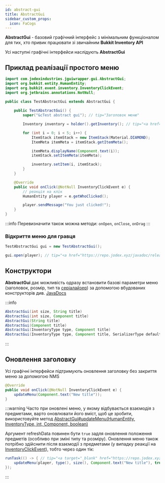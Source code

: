 ```yaml
---
id: abstract-gui
title: AbstractGui
sidebar_custom_props:
  icon: FaCogs
---
```



**AbstractGui** - базовий графічний інтерфейс з мінімальним функціоналом для тих, хто привик працювати зі звичайним **Bukkit Inventory API**

Усі наступні графічні інтерфейси наслідують **AbstractGui**

## Приклад реалізації простого меню

```java title="TestAbstractGui"
import com.jodexindustries.jguiwrapper.gui.AbstractGui;
import org.bukkit.entity.HumanEntity;
import org.bukkit.event.inventory.InventoryClickEvent;
import org.jetbrains.annotations.NotNull;

public class TestAbstractGui extends AbstractGui {
    
    public TestAbstractGui() {
        super("&cTest abstract gui"); // tip="Заголовок меню"

        Inventory inventory = holder().getInventory(); // tip="<a href="https://repo.jodex.xyz/javadoc/releases/com/jodexindustries/jguiwrapper/api/1.0.0.7/raw/com/jodexindustries/jguiwrapper/api/gui/GuiHolder.html" target="_blank">GuiHolder</a>"

        for (int i = 0; i < 5; i++) {
            ItemStack itemStack = new ItemStack(Material.DIAMOND);
            ItemMeta itemMeta = itemStack.getItemMeta();

            itemMeta.displayName(Component.text(i));
            itemStack.setItemMeta(itemMeta);

            inventory.setItem(i, itemStack);
        }
    }

    @Override
    public void onClick(@NotNull InventoryClickEvent e) {
        // реакція на клік
        HumanEntity player = e.getWhoClicked();

        player.sendMessage("You just clicked!");
    }
}
```

:::info
Перевизначити також можна методи: `onOpen`, `onClose`, `onDrag`
:::

### Відкриття меню для гравця

```java
TestAbstractGui gui = new TestAbstractGui();

gui.open(player); // tip="<a href="https://repo.jodex.xyz/javadoc/releases/com/jodexindustries/jguiwrapper/api/1.0.0.7/raw/com/jodexindustries/jguiwrapper/api/gui/Gui.html#open(org.bukkit.entity.HumanEntity)" target="_blank">Gui#open(HumanEntity player)</a>"
```

## Конструктори
**AbstractGui** дає можливість одразу встановити базові параметри меню (заголовок, розмір, тип та [серіалайзер](../serializer)) за допомогою вбудованих конструкторів
див. [JavaDocs](https://repo.jodex.xyz/javadoc/releases/com/jodexindustries/jguiwrapper/api/1.0.0.7/raw/com/jodexindustries/jguiwrapper/gui/AbstractGui.html)

:::info
```java
AbstractGui(int size, String title)
AbstractGui(int size, Component title)
AbstractGui(String title)
AbstractGui(Component title)
AbstractGui(InventoryType type, Component title)
AbstractGui(InventoryType type, Component title, SerializerType defaultSerializer)
```
:::

## Оновлення заголовку
Усі графічні інтерфейси підтримують оновлення заголовку без закриття меню за допомогою NMS

```java
@Override
public void onClick(@NotNull InventoryClickEvent e) {
    updateMenu(Component.text("New title"));
}
```

:::warning
Часто при оновлені меню, у якому відбувається взаємодія з предметами, варто оновлювати його вміст, 
щоб це зробити, використовуйте метод [AbstractGui#updateMenu(HumanEntity, InventoryType, int, Component, boolean)](https://repo.jodex.xyz/javadoc/releases/com/jodexindustries/jguiwrapper/api/1.0.0.7/raw/com/jodexindustries/jguiwrapper/gui/AbstractGui.html#updateMenu(org.bukkit.entity.HumanEntity,org.bukkit.event.inventory.InventoryType,int,net.kyori.adventure.text.Component,boolean))

Аргумент refreshData повинен бути `true` задля оновлення положення предметів (особливо при зміні типу та розміру). 
Оновлення меню також потрібно здійснити після взаємодії з предметами (у випадку реакції на [InventoryClickEvent](https://jd.papermc.io/paper/1.16.5/org/bukkit/event/inventory/InventoryClickEvent.html)), тобто через один тік:
```java
runTask(() -> { // tip="<a target="_blank" href="https://repo.jodex.xyz/javadoc/releases/com/jodexindustries/jguiwrapper/api/1.0.0.7/raw/com/jodexindustries/jguiwrapper/gui/AbstractGui.html#runTask(java.lang.Runnable)">runTask</a> це заміна звичайному<br>BukkitScheduler#runTask(Plugin, Runnable)"
    updateMenu(player, type(), size(), Component.text("New title"), true);
});
```
:::